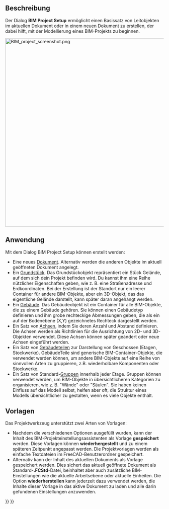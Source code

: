<languages/>

{{Docnav/de
|[[BIM_Views/de|Ansichten]]
|[[BIM_Windows/de|Fenster]]
|[[BIM_Workbench/de|BIM]]
|IconL=BIM_Views.svg
|IconR=BIM_Windows.svg
|IconC=Workbench_BIM.svg
}}

{{GuiCommand/de
|Name=BIM ProjectManager
|Name/de=BIM Projektmanager
|MenuLocation=Manage → Manage project...
|Workbenches=[[BIM_Workbench/de|BIM]]
}}

<span id="Description"></span>
==Beschreibung==

Der Dialog '''BIM Project Setup''' ermöglicht einen Basissatz von Leitobjekten im aktuellen Dokument oder in einem neuen Dokument zu erstellen, der dabei hilft, mit der Modellierung eines BIM-Projekts zu beginnen.

[[Image:BIM_project_screenshot.png|600px]]
{{Caption|BIM-Projekt-Setup}}

<span id="Usage"></span>
==Anwendung==

Mit dem Dialog BIM Project Setup können erstellt werden:

* Eine neues [[Document_structure/de|Dokument]]. Alternativ werden die anderen Objekte im aktuell geöffneten Dokument angelegt.
* Ein [[Arch_Site/de|Grundstück]]. Das Grundstückobjekt repräsentiert ein Stück Gelände, auf dem sich dein Projekt befinden wird. Du kannst ihm eine Reihe nützlicher Eigenschaften geben, wie z. B. eine Straßenadresse und Erdkoordinaten. Bei der Erstellung ist der Standort nur ein leerer Container für andere BIM-Objekte, aber ein 3D-Objekt, das das eigentliche Gelände darstellt, kann später daran angehängt werden.
* Ein [[Arch_Building/de|Gebäude]]. Das Gebäudeobjekt ist ein Container für alle BIM-Objekte, die zu einem Gebäude gehören. Sie können einen Gebäudetyp definieren und ihm grobe rechteckige Abmessungen geben, die als ein auf der Bodenebene (X,Y) gezeichnetes Rechteck dargestellt werden.
* Ein Satz von [[Arch_Axis/de|Achsen]], indem Sie deren Anzahl und Abstand definieren. Die Achsen werden als Richtlinien für die Ausrichtung von 2D- und 3D-Objekten verwendet. Diese Achsen können später geändert oder neue Achsen eingeführt werden.
* Ein Satz von [[Arch_BuildingPart/de|Gebäudeteilen]] zur Darstellung von Geschossen (Etagen, Stockwerke). GebäudeTeile sind generische BIM-Container-Objekte, die verwendet werden können, um andere BIM-Objekte auf eine Reihe von sinnvollen Arten zu gruppieren, z.B. wiederholbare Komponenten oder Stockwerke.
* Ein Satz von Standard-[[Std_Group/de|Gruppen]] innerhalb jeder Etage. Gruppen können verwendet werden, um BIM-Objekte in übersichtlicheren Kategorien zu organisieren, wie z. B. "Wände" oder "Säulen". Sie haben keinen Einfluss auf das Modell selbst, helfen aber oft, die Struktur eines Modells übersichtlicher zu gestalten, wenn es viele Objekte enthält.

<span id="Templates"></span>
==Vorlagen==

Das Projektwerkzeug unterstützt zwei Arten von Vorlagen:
* Nachdem die verschiedenen Optionen ausgefüllt wurden, kann der Inhalt des BIM-Projekteinstellungsassistenten als Vorlage '''gespeichert''' werden. Diese Vorlagen können '''wiederhergestellt''' und zu einem späteren Zeitpunkt angepasst werden. Die Projektvorlagen werden als einfache Textdateien im FreeCAD-Benutzerordner gespeichert.
* Alternativ kann der Inhalt des aktuellen Dokuments als Vorlage gespeichert werden. Dies sichert das aktuell geöffnete Dokument als Standard-'''.FCStd'''-Datei, beinhaltet aber auch zusätzliche BIM-Einstellungen wie die aktuelle Arbeitsebene oder aktuelle Einheiten. Die Option '''wiederherstellen''' kann jederzeit dazu verwendet werden, die Inhalte dieser Vorlage in das aktive Dokument zu laden und alle darin gefundenen Einstellungen anzuwenden.


{{Docnav/de
|[[BIM_Views/de|Ansichten]]
|[[BIM_Windows/de|Fenster]]
|[[BIM_Workbench/de|BIM]]
|IconL=BIM_Views.svg
|IconR=BIM_Windows.svg
|IconC=Workbench_BIM.svg
}}

{{BIM_Tools_navi{{#translation:}}}}
{{Userdocnavi{{#translation:}}}}